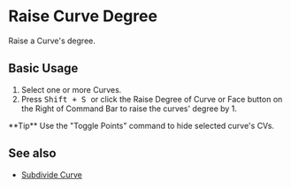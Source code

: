 
# Raise Curve Degree

<Reference shortcut="Shift + S" command="Raise Degree" button="Right of Command Bar" buttonIcon="button-raise-degree-curve-face" />

Raise a Curve's degree.

## Basic Usage

1. Select one or more Curves.
2. Press <kbd> Shift + S </kbd>  or click the Raise Degree of Curve or Face button <ButtonIcon type="button-raise-degree-curve-face"/> on the Right of Command Bar to raise the curves' degree by 1.


<VideoPlayer fileName="raise-degree-curve"/>

<Callout type="info" emoji="💡">
    **Tip**
    Use the "Toggle Points" command to hide selected curve's CVs.
<VideoPlayer fileName="raise-degree-curve-hidepoints"/>
</Callout>

## See also
- [Subdivide Curve](subdivide-curve)